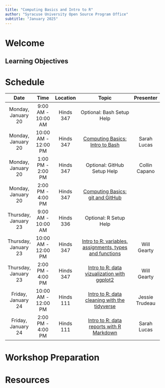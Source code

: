 ```yaml
---
title: "Computing Basics and Intro to R"
author: "Syracuse University Open Source Program Office"
subtitle: "January 2025"
---
```


# Welcome

## Learning Objectives

# Schedule
| Date                | Time                | Location  | Topic                                                                                    | Presenter       |
|:-------------------:|:-------------------:|:---------:|:----------------------------------------------------------------------------------------:|:---------------:|
| Monday, January 20  | 9:00 AM - 10:00 AM  | Hinds 347 | Optional: Bash Setup Help                                                                |                 |
| Monday, January 20  | 10:00 AM - 12:00 PM | Hinds 347 | [Computing Basics: Intro to Bash](lessons/shell-intro/shell-intro.qmd)                   | Sarah Lucas     |
| Monday, January 20  | 1:00 PM - 2:00 PM   | Hinds 347 | Optional: GitHub Setup Help                                                              | Collin Capano   |
| Monday, January 20  | 2:00 PM - 4:00 PM   | Hinds 347 | [Computing Basics: git and GitHub](lessons/github/github-intro.qmd)                      |                 |
| Thursday, January 23| 9:00 AM - 10:00 AM  | Hinds 336 | Optional: R Setup Help                                                                   |                 |
| Thursday, January 23| 10:00 AM - 12:00 PM | Hinds 347 | [Intro to R: variables, assignments, types and functions](lessons/r-lessons/r-intro.qmd) | Will Gearty     |
| Thursday, January 23| 2:00 PM - 4:00 PM   | Hinds 347 | [Intro to R: data vizualization with ggplot2](lessons/r-lessons/r-plotting.qmd)          | Will Gearty     |
| Friday, January 24  | 10:00 AM - 12:00 PM | Hinds 111 | [Intro to R: data cleaning with the tidyverse](lessons/r-lessons/r-tidydata.qmd)         | Jessie Trudeau     |
| Friday, January 24  | 2:00 PM - 4:00 PM   | Hinds 111 | [Intro to R: data reports with R Markdown](lessons/r-lessons/r-markdown.qmd)             | Sarah Lucas |

# Workshop Preparation

# Resources